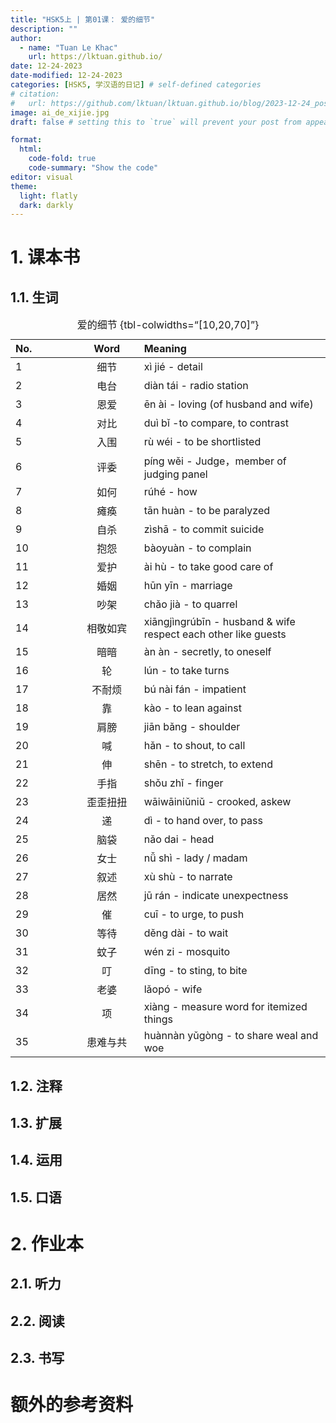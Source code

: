 ---
title: "HSK5上 | 第01课： 爱的细节"
description: ""
author:
  - name: "Tuan Le Khac"
    url: https://lktuan.github.io/
date: 12-24-2023
date-modified: 12-24-2023
categories: [HSK5, 学汉语的日记] # self-defined categories
# citation: 
#   url: https://github.com/lktuan/lktuan.github.io/blog/2023-12-24_post/
image: ai_de_xijie.jpg
draft: false # setting this to `true` will prevent your post from appearing on your listing page until you're ready!

format: 
  html: 
    code-fold: true
    code-summary: "Show the code"
editor: visual
theme:
  light: flatly
  dark: darkly
---

# 1. 课本书

## 1.1. 生词

| No. |   Word   | Meaning                                                        |
|:--------------|:-------------:|:------------------------------------------|
| 1   |   细节   | xì jié - detail                                                |
| 2   |   电台   | diàn tái - radio station                                       |
| 3   |   恩爱   | ēn ài - loving (of husband and wife)                           |
| 4   |   对比   | duì bǐ -to compare, to contrast                                |
| 5   |   入围   | rù wéi - to be shortlisted                                     |
| 6   |   评委   | píng wěi - Judge，member of judging panel                      |
| 7   |   如何   | rúhé - how                                                     |
| 8   |   瘫痪   | tān huàn - to be paralyzed                                     |
| 9   |   自杀   | zìshā - to commit suicide                                      |
| 10  |   抱怨   | bàoyuàn - to complain                                          |
| 11  |   爱护   | ài hù - to take good care of                                   |
| 12  |   婚姻   | hūn yīn - marriage                                             |
| 13  |   吵架   | chǎo jià - to quarrel                                          |
| 14  | 相敬如宾 | xiāngjìngrúbīn - husband & wife respect each other like guests |
| 15  |   暗暗   | àn àn - secretly, to oneself                                   |
| 16  |    轮    | lún - to take turns                                            |
| 17  |  不耐烦  | bú nài fán - impatient                                         |
| 18  |    靠    | kào - to lean against                                          |
| 19  |   肩膀   | jiān bǎng - shoulder                                           |
| 20  |    喊    | hǎn - to shout, to call                                        |
| 21  |    伸    | shēn - to stretch, to extend                                   |
| 22  |   手指   | shǒu zhǐ - finger                                              |
| 23  | 歪歪扭扭 | wāiwāiniǔniǔ - crooked, askew                                  |
| 24  |    递    | dì - to hand over, to pass                                     |
| 25  |   脑袋   | nǎo dai - head                                                 |
| 26  |   女士   | nǚ shì - lady / madam                                          |
| 27  |   叙述   | xù shù - to narrate                                            |
| 28  |   居然   | jū rán - indicate unexpectness                                 |
| 29  |    催    | cuī - to urge, to push                                         |
| 30  |   等待   | děng dài - to wait                                             |
| 31  |   蚊子   | wén zi - mosquito                                              |
| 32  |    叮    | dīng - to sting, to bite                                       |
| 33  |   老婆   | lǎopó - wife                                                   |
| 34  |    项    | xiàng - measure word for itemized things                       |
| 35  | 患难与共 | huànnàn yǔgòng - to share weal and woe                         |

: 爱的细节 {tbl-colwidths="\[10,20,70\]"}

## 1.2. 注释

## 1.3. 扩展

## 1.4. 运用

## 1.5. 口语

# 2. 作业本

## 2.1. 听力

## 2.2. 阅读

## 2.3. 书写

# 额外的参考资料
